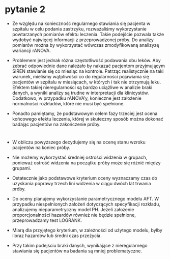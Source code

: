 # pytanie 2
\small

- Ze względu na konieczność regularnego stawiania się pacjenta w szpitalu w celu podania zastrzyku, rozważaliśmy wykorzystanie powtarzanych pomiarów efektu leczenia. Takie podejście pozwala także wydobyć najwięcej informacji z przeprowadzonej próby. Do analizy pomiarów można by wykorzystać wówczas zmodyfikowaną analizyzę wariancji rANOVA.

- Problemem jest jednak różna częstotliwość podawania obu leków. Aby zebrać odpowiednie dane należało by nakazać pacjentom przyjmującym SIREN stawianie się co miesiąc na kontrole. Patrząc realistycznie na taki warunek, mieliśmy wątpliwości co do regularności pojawiania się pacjentów w szpitalu w miesiącach, w których i tak nie otrzymują leku. Efektem takiej nieregularności są bardzo uciążliwe w analizie braki danych, a wyniki analizy są trudne w interpretacji dla klinicystów. Dodatkowo, w przypadku rANOVA'y, konieczne jest założenie normalności rozkładów, które nie musi być spełnione.

- Ponadto pamiętamy, że podstawowym celem fazy trzeciej jest ocena końcowego efektu leczenia, której w skuteczny sposób można dokonać badając pacjentów na zakończenie próby.


#
\small

- W obliczu powyższego decydujemy się na ocenę stanu wzroku pacjentów na koniec próby.

- Nie możemy wykorzystać średniej ostrości widzenia w grupach, ponieważ ostrość widzenia na początku próby może się różnić między grupami.

\textcolor{red}{OSTATECZNIE:}

- Ostatecznie jako podstawowe kryterium oceny wyznaczamy czas do uzyskania poprawy trzech lini widzenia w ciągu dwóch lat trwania próby.

- Do oceny planujemy wykorzystanie parametrycznego modelu AFT. W przypadku niespełnionych założeń dotyczących specyfikacji rozkładu, analizujemy nieparametryczny model PH. Jeżeli założenie proporcjonalności hazardów również nie będzie spełnione, przeprowadzamy test LOGRANK.

- Miarą dla przyjętego kryterium, w zależności od użytego modelu, byłby iloraz hazardów lub średni czas przeżycia. 

- Przy takim podejściu braki danych, wynikające z nieregularnego stawiania się pacjentów na badania są mniej problematyczne.

